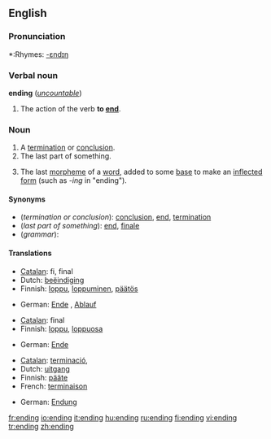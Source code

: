 ==English==

===Pronunciation===
*:Rhymes: [[Rhymes:English:-ɛndɪŋ|-ɛndɪŋ]]

===Verbal noun===
{{rfc-header|Verbal noun}}
'''ending''' (''[[uncountable]]'')

# The action of the verb '''to [[end]]'''.

===Noun===
{{en-noun}}

# A [[termination]] or [[conclusion]].
# The last part of something.
# {{grammar}} The last [[morpheme]] of a [[word]], added to some [[base]] to make an [[inflected]] [[form]] (such as ''-ing'' in "ending").

====Synonyms====
*(''termination or conclusion''): [[conclusion]], [[end]], [[termination]]
*(''last part of something''): [[end]], [[finale]]
*(''grammar''):

====Translations====

{{trans-top|termination or conclusion}}
*[[Catalan]]: fi, final
*Dutch: [[beëindiging]] {{f}}
*Finnish: [[loppu]], [[loppuminen]], [[päätös]]
{{trans-mid}}
*German: [[Ende]] {{n}}, [[Ablauf]] {{m}}
{{trans-bottom}}

{{trans-top|last part of something}}
*[[Catalan]]: final
*Finnish: [[loppu]], [[loppuosa]]
{{trans-mid}}
*German: [[Ende]] {{n}}
{{trans-bottom}}

{{trans-top|grammar: last morpheme of a word}}
*[[Catalan]]: [[terminació]], {{f}}
*Dutch: [[uitgang]] {{m}}
*Finnish: [[pääte]]
*French: [[terminaison]] {{f}}
{{trans-mid}}
*German: [[Endung]] {{f}}
{{trans-bottom}}

[[fr:ending]]
[[io:ending]]
[[it:ending]]
[[hu:ending]]
[[ru:ending]]
[[fi:ending]]
[[vi:ending]]
[[tr:ending]]
[[zh:ending]]